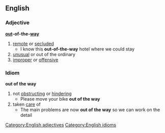 ==English==
===Adjective===
'''[[out]]-of-the-[[way]]'''
#[[remote]] or [[secluded]]
#* I know this '''out-of-the-way''' hotel where we could stay
#[[unusual]] or out of the ordinary
#[[improper]] or [[offensive]]
===Idiom===
'''out of the way'''
#not [[obstructing]] or [[hindering]]
#* Please move your bike '''out of the way'''
#taken [[care]] of
#* The main problems are now '''out of the way''' so we can work on the detail
[[Category:English adjectives]]
[[Category:English idioms]]